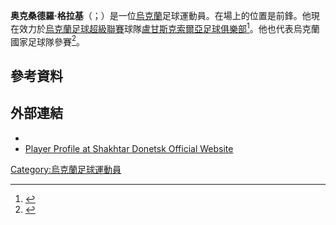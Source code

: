 {{noteTA
|G1=Football
|G2=uefa
}}
{{Infobox football biography
| name                = 奥克桑德羅·格拉基 <br/>Oleksandr Hladkyi
| image               = Александр Гладкий - Olexandr Gladkiy (22225947862).jpg
| image_size          = 300
| fullname            = Oleksandr Mykolayovych Hladkyi
| birth_date          = {{Birth date and age|df=yes|1987|8|24}}
| birth_place         = {{USSR}}[[乌克兰蘇維埃社會主義共和國|烏克蘭]][[洛佐瓦|洛佐瓦]]
| height              = {{height|meter=1.88}}<ref>{{cite web |url=http://shakhtar.com/en/team/player/?id=98 |title=Archived copy |access-date=2008-09-07 |url-status=dead |archive-url=https://web.archive.org/web/20080915064029/http://shakhtar.com/en/team/player/?id=98 |archive-date=2008-09-15 }}</ref>
| currentclub         = [[盧甘斯克索爾亞足球俱樂部|盧甘斯克索爾亞]]
| clubnumber          = 11
| position            = [[前鋒|前鋒]]
| youthyears1         =
| youthclubs1         =
| years1              =  2003–2005 | clubs1  = [[盧甘斯克索爾亞足球俱樂部|盧甘斯克索爾亞]]           | caps1  = 17 | goals1  =  4
| years2              =  2005–2007 | clubs2  = [[哈爾科夫冶金工人足球俱樂部|金工]]                            | caps2  = 64 | goals2  = 18
| years3              =  2007–2010 | clubs3  =  [[頓內次克礦工足球俱樂部|頓內次克礦工]]          | caps3  = 82 | goals3  = 27
| years4              =  2010–2014 | clubs4  =  [[第聶伯羅彼得羅夫斯克足球俱樂部|第聶伯羅]] | caps4  = 23 | goals4  =  2
| years5              =  2012–2014 | clubs5  =  → [[利沃夫喀爾巴阡足球俱樂部|利沃夫喀爾巴阡]] (外借)          | caps5  = 59 | goals5  = 18
| years6              =  2014–2016 | clubs6  =  [[頓內次克礦工足球俱樂部|頓內次克礦工]]          | caps6  = 36 | goals6  = 15
| years7              =  2016–2017 | clubs7  =  [[基輔迪納摩足球俱樂部|基輔迪納摩]]                    | caps7  =  8 | goals7  =  0
| years8              =  2017      | clubs8  =  → [[利沃夫喀爾巴阡足球俱樂部|利沃夫喀爾巴阡]] (外借)          | caps8  = 13 | goals8  =  4
| years9              =  2017      | clubs9  =  [[利沃夫喀爾巴阡足球俱樂部|利沃夫喀爾巴阡]]                  | caps9  =  9 | goals9  =  1
| years10             =  2018      | clubs10 =  [[敖德萨黑海人足球俱乐部|敖德萨黑海人]]      | caps10 =  9 | goals10 =  2
| years11             =  2018      | clubs11 = {{tsl|en|Çaykur Rizespor||里泽体育}}                                | caps11 =  8 | goals11 =  0
| years12             =  2019–2020 | clubs12 =  {{le|阿丹拿達米亞|Adana Demirspor}}                              | caps12 = 24 | goals12 =  8
| years13             =  2020–     | clubs13 =  [[盧甘斯克索爾亞足球俱樂部|盧甘斯克索爾亞]]                | caps13 = 33 | goals13 = 14
| nationalyears1      =  2004–2009
| nationalteam1       = [[烏克蘭21歲以下國家足球隊|烏克蘭U21]]
| nationalcaps1       =  15
| nationalgoals1      =  5
| nationalyears2      =  2007–2015
| nationalteam2       =  [[烏克蘭國家足球隊|烏克蘭]]
| nationalcaps2       =  11
| nationalgoals2      =  1
| club-update         =  2021年11月2日
| nationalteam-update =  2019年3月16日
}}

'''奥克桑德羅·格拉基'''（{{lang-uk|Олександр Миколайович Гладкий}}；{{bd|1987年|8月24日}}）是一位[[烏克蘭|烏克蘭]]足球運動員。在場上的位置是前鋒。他現在效力於[[烏克蘭足球超級聯賽|烏克蘭足球超級聯賽]]球隊[[盧甘斯克索爾亞足球俱樂部|盧甘斯克索爾亞足球俱樂部]]<ref>{{cite web|script-title=uk:Гладкий підписав контракт із Шахтарем на два роки|url=http://www.champion.com.ua/football/2014/05/29/573910/|website=www.champion.com.ua|publisher=champion.com.ua|accessdate=2014-10-23|language=uk|date=2014-05-29|archive-date=2014-10-23|archive-url=https://web.archive.org/web/20141023164125/http://www.champion.com.ua/football/2014/05/29/573910/|dead-url=no}}</ref>。他也代表烏克蘭國家足球隊參賽<ref>{{Cite web |url=http://www.scorespro.com/lives2/goals.php?f=189755 |title=Game report from ScoresPro.com Game Report on ScoresPro.com |access-date=2015-06-01 |archive-date=2008-10-05 |archive-url=https://web.archive.org/web/20081005062916/http://www.scorespro.com/lives2/goals.php?f=189755 |dead-url=yes }}</ref>。

==參考資料==
{{Reflist}}

==外部連結==
* {{Soccerway}}
* [https://web.archive.org/web/20080915064029/http://shakhtar.com/en/team/player/?id=98 Player Profile at Shakhtar Donetsk Official Website]

{{DEFAULTSORT: Hladkyy, Oleksandr}}
[[Category:烏克蘭足球運動員|Category:烏克蘭足球運動員]]